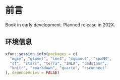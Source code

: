 # 前言 {.unnumbered}

::: callout-warning
Book in early development. Planned release in 202X. 
:::


## 环境信息 {#session}


```r
xfun::session_info(packages = c(
  "mgcv", "glmnet", "lme4", "xgboost", "spaMM",
  "sf", "stars", "terra", "INLA", "cmdstanr",
  "knitr", "rmarkdown", "quarto", "rsconnect"
), dependencies = FALSE)
```

